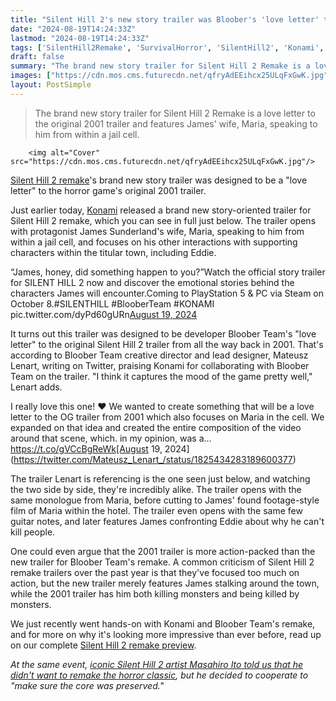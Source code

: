 ```yaml
---
title: "Silent Hill 2's new story trailer was Bloober's 'love letter' to the horror classic's 2001 trailer, and in some parts it's a shot-for-shot remake"
date: "2024-08-19T14:24:33Z"
lastmod: "2024-08-19T14:24:33Z"
tags: ['SilentHill2Remake', 'SurvivalHorror', 'SilentHill2', 'Konami', 'BlooberTeam']
draft: false
summary: "The brand new story trailer for Silent Hill 2 Remake is a love letter to the original 2001 trailer and features James' wife, Maria, speaking to him from within a jail cell."
images: ["https://cdn.mos.cms.futurecdn.net/qfryAdEEihcx25ULqFxGwK.jpg"]
layout: PostSimple
---
```

> The brand new story trailer for Silent Hill 2 Remake is a love letter to the original 2001 trailer and features James' wife, Maria, speaking to him from within a jail cell.


        <img alt="Cover" src="https://cdn.mos.cms.futurecdn.net/qfryAdEEihcx25ULqFxGwK.jpg"/>
        
[Silent Hill 2 remake](https://www.gamesradar.com/games/survival-horror/silent-hill-2-remake-guide/)'s brand new story trailer was designed to be a "love letter" to the horror game's original 2001 trailer.

Just earlier today, [Konami](https://www.gamesradar.com/tag/konami/) released a brand new story-oriented trailer for Silent Hill 2 remake, which you can see in full just below. The trailer opens with protagonist James Sunderland's wife, Maria, speaking to him from within a jail cell, and focuses on his other interactions with supporting characters within the titular town, including Eddie.

“James, honey, did something happen to you?”Watch the official story trailer for SILENT HILL 2 now and discover the emotional stories behind the characters James will encounter.Coming to PlayStation 5 & PC via Steam on October 8.#SILENTHILL #BlooberTeam #KONAMI pic.twitter.com/dyPd60gURn[August 19, 2024](https://twitter.com/BlooberTeam/status/1825431180973310116)

It turns out this trailer was designed to be developer Bloober Team's "love letter" to the original Silent Hill 2 trailer from all the way back in 2001. That's according to Bloober Team creative director and lead designer, Mateusz Lenart, writing on Twitter, praising Konami for collaborating with Bloober Team on the trailer. "I think it captures the mood of the game pretty well," Lenart adds.

I really love this one! ❤️ We wanted to create something that will be a love letter to the OG trailer from 2001 which also focuses on Maria in the cell. We expanded on that idea and created the entire composition of the video around that scene, which. in my opinion, was a… https://t.co/gVCcBgReWk[August 19, 2024](https://twitter.com/Mateusz_Lenart_/status/1825434283189600377)

The trailer Lenart is referencing is the one seen just below, and watching the two side by side, they're incredibly alike. The trailer opens with the same monologue from Maria, before cutting to James' found footage-style film of Maria within the hotel. The trailer even opens with the same few guitar notes, and later features James confronting Eddie about why he can't kill people.

One could even argue that the 2001 trailer is more action-packed than the new trailer for Bloober Team's remake. A common criticism of Silent Hill 2 remake trailers over the past year is that they've focused too much on action, but the new trailer merely features James stalking around the town, while the 2001 trailer has him both killing monsters and being killed by monsters.

We just recently went hands-on with Konami and Bloober Team's remake, and for more on why it's looking more impressive than ever before, read up on our complete [Silent Hill 2 remake preview](https://www.gamesradar.com/games/silent-hill/i-played-the-first-five-hours-of-the-silent-hill-2-remake-and-was-pleasantly-if-not-cautiously-surprised/). 

*At the same event, *[<em>iconic Silent Hill 2 artist Masahiro Ito told us that he didn't want to remake the horror classic</em>](https://www.gamesradar.com/games/silent-hill/original-silent-hill-2-artist-masahiro-ito-didnt-want-to-remake-the-survival-horror-masterpiece-but-decided-to-cooperate-to-make-sure-the-core-was-preserved/)*, but he decided to cooperate to "make sure the core was preserved."*
        